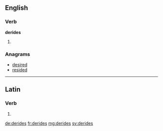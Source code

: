 ==English==

===Verb===
'''derides'''

# {{third-person singular of|deride}}

===Anagrams===
* [[desired#English|desired]]
* [[resided#English|resided]]

----

==Latin==

===Verb===
{{la-verb-form|dērīdēs}}

# {{conjugation of|derideo|dērīdeō|2|s|pres|act|ind|lang=la}}

[[de:derides]]
[[fr:derides]]
[[mg:derides]]
[[sv:derides]]
